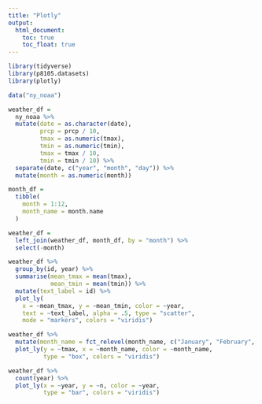 ```yaml
---
title: "Plotly"
output: 
  html_document:
    toc: true
    toc_float: true
---
```


```r
library(tidyverse)
library(p8105.datasets)
library(plotly)
```


```r
data("ny_noaa")

weather_df =
  ny_noaa %>% 
  mutate(date = as.character(date),
         prcp = prcp / 10,
         tmax = as.numeric(tmax),
         tmin = as.numeric(tmin),
         tmax = tmax / 10,
         tmin = tmin / 10) %>%
  separate(date, c("year", "month", "day")) %>% 
  mutate(month = as.numeric(month))

month_df =
  tibble(
    month = 1:12,
    month_name = month.name
  )

weather_df =
  left_join(weather_df, month_df, by = "month") %>% 
  select(-month)
```


```r
weather_df %>%
  group_by(id, year) %>% 
  summarise(mean_tmax = mean(tmax),
            mean_tmin = mean(tmin)) %>% 
  mutate(text_label = id) %>%
  plot_ly(
    x = ~mean_tmax, y = ~mean_tmin, color = ~year,
    text = ~text_label, alpha = .5, type = "scatter", 
    mode = "markers", colors = "viridis")
```


```r
weather_df %>%
  mutate(month_name = fct_relevel(month_name, c("January", "February", "March", "April", "May", "June", "July", "August", "September", "October", "November", "December"))) %>% 
  plot_ly(y = ~tmax, x = ~month_name, color = ~month_name,
          type = "box", colors = "viridis")
```


```r
weather_df %>% 
  count(year) %>% 
  plot_ly(x = ~year, y = ~n, color = ~year,
          type = "bar", colors = "viridis")
```

